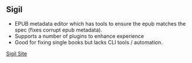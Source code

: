 
## Sigil
* EPUB metadata editor which has tools to ensure the epub matches the spec (fixes corrupt epub metadata). 
* Supports a number of plugins to enhance experience
* Good for fixing single books but lacks CLI tools / automation.

[Sigil Site](https://sigil-ebook.com/)